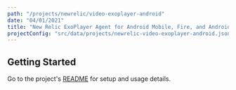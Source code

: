 ```yaml
---
path: "/projects/newrelic/video-exoplayer-android"
date: "04/01/2021"
title: "New Relic ExoPlayer Agent for Android Mobile, Fire, and Android TV"
projectConfig: "src/data/projects/newrelic-video-exoplayer-android.json"
---
```


## Getting Started

Go to the project's [README](https://github.com/newrelic/video-agent-android#readme) for setup and usage details.
